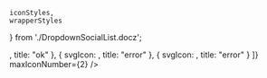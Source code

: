     iconStyles,
    wrapperStyles
} from './DropdownSocialList.docz';

<Playground style={wrapperStyles}>
    <DropdownSocialList
        icons={[
            {
                svgIcon: <Checked style={iconStyles} />,
                title: "ok"
            },
            {
                svgIcon: <Cancel style={iconStyles} />,
                title: "error"
            },
            {
                svgIcon: <Checked style={iconStyles} />,
                title: "error"
            }
        ]}
        maxIconNumber={2}
    />
</Playground>
